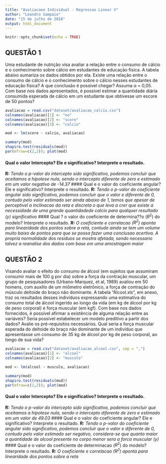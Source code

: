 ```yaml
---
title: "Avaliacaoo Individual - Regressao Linear V"
author: "Leandro Sampaio"
date: "15 de julho de 2018"
output: html_document
---
```


```r
knitr::opts_chunk$set(echo = TRUE)
```

## QUESTÃO 1
Uma estudante de nutrição visa avaliar a relação entre o consumo de cálcio e o conhecimento sobre cálcio em estudantes de educação física. A tabela abaixo sumariza os dados obtidos por ela.
Existe uma relação entre o consumo de cálcio e o conhecimento sobre o cálcio nesses estudantes de educação física? A que conclusão é possível chegar? Assuma α = 0,05. Com base nos dados apresentados, é possível estimar a quantidade diária consumida esperada de cálcio em um estudante que obtivesse um escore de 50 pontos?
```r
avaliacao = read.csv("dataset/avaliacao_calcio.csv")
colnames(avaliacao)[1] <- "no"
colnames(avaliacao)[2] <- "score"
colnames(avaliacao)[3] <- "calcio"
```


```r
mod <- lm(score ~ calcio, avaliacao)

summary(mod)
shapiro.test(residuals(mod))
par(mfrow=c(2,2)); plot(mod)
```

#### Qual o valor Intercepto? Ele e significativo? Interprete o resultado.
**R:** *Tendo o p-valor do intercepto sido significativo, podemos concluir que aceitamos a hipotese nula, sendo o intercepto diferente de zero e estimado em um valor negativo de -14.37*
#### Qual e o valor do coeficiente angular? Ele e significativo? Interprete o resultado.
**R:** *Tendo o p-valor do coeficiente angular sido significativo, podemos concluir que o valor e diferente de 0, contudo pelo valor estimado ser ainda abaixo de 1, temos que apesar de perceptivel a inclinacao da reta e discreta o que leva a crer que existe a necessidade de uma grande quantidadede calcio para qualquer resultado (y) significativo*
#### Qual ? o valor do coeficiente de determina??o ($R^2$) do modelo? Interprete o resultado.
**R:** *O coeficiente e correlacao  ($R^2$) aponta para linearidade dos pontos sobre a reta, contudo ainda se tem um volume muito baixo de pontos para que se possa fazer uma conclusao acertiva. A propria normalidade dos residuos se mostra afetada, sendo necessario talvez a reanalise dos dados com base em uma amostragem maior*

## QUESTÃO 2
Visando avaliar o efeito do consumo de álcool (em sujeitos que assumiram consumir mais de 100 g por dia) sobre a força da contração muscular, um grupo de pesquisadores (Urbano-Marquez, et al, 1989) avaliou em 50 homens, com auxílio de um miômetro eletrônico, a força de contração do músculo deltoide do braço não dominante. A tabela “Álcool.xls”, em anexo, traz os resultados desses indivíduos expressando uma estimativa do
consumo total de álcool ingerido ao longo da vida (em kg de álcool por kg de peso corporal) e força muscular (em kgf). Com base nos dados fornecidos, é possível afirmar a existência de alguma relação entre as variáveis? Seria possível estabelecer um modelo preditivo a partir dos dados? Avalie os pré-requisitos necessários. Qual seria a força muscular esperada do deltoide do braço não dominante de um indivíduo que apresentasse um consumo de
35 kg de álcool por kg de peso corporal, ao longo de sua vida?
```r
avaliacao = read.csv("dataset/avaliacao_alcool.csv", sep = ",")
colnames(avaliacao)[1] <- "alcool"
colnames(avaliacao)[2] <- "musculo"
```

```r
mod <- lm(alcool ~ musculo, avaliacao)
```

```r
summary(mod)
shapiro.test(residuals(mod))
par(mfrow=c(2,2)); plot(mod)
```

#### Qual o valor Intercepto? Ele e significativo? Interprete o resultado.
**R:** *Tendo o p-valor do intercepto sido significativo, podemos concluir que aceitamos a hipotese nula, sendo o intercepto diferente de zero e estimado em um valor de 49.03*
#### Qual e o valor do coeficiente angular? Ele e significativo? Interprete o resultado.
**R:** *Tendo o p-valor do coeficiente angular sido significativo, podemos concluir que o valor e diferente de 0, contudo pelo valor estimado ser negativo, considera-se que quanto maior a quantidade de alcool presente no corpo menor sera a forca muscular (y)*
#### Qual e o valor do coeficiente de determinacao ($R^2$) do modelo? Interprete o resultado.
**R:** *O coeficiente e correlacao ($R^2$) aponta para linearidade dos pontos sobre a reta*